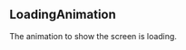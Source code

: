 
<Meta
  title="LoadingAnimationComponent"
  components={LoadingAnimationComponent}
/>

## LoadingAnimation

The animation to show the screen is loading.
